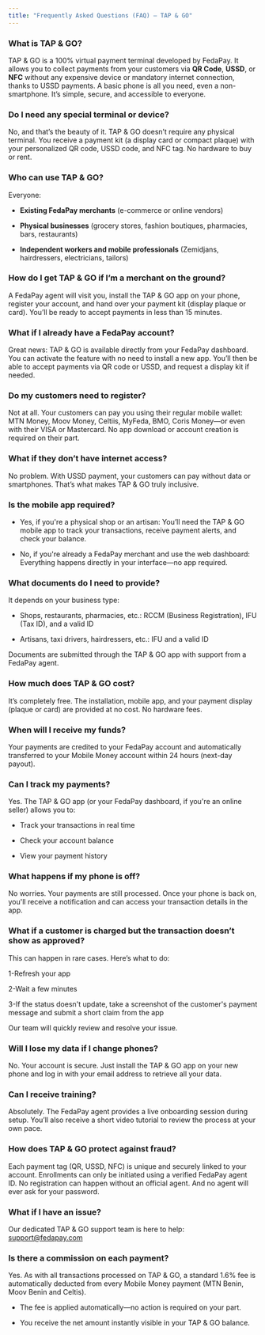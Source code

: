 ```yaml
---
title: "Frequently Asked Questions (FAQ) – TAP & GO"
---
```


### What is TAP & GO?

TAP & GO is a 100% virtual payment terminal developed by FedaPay. It allows you to collect payments from your customers via **QR Code**, **USSD**, or **NFC** without any expensive device or mandatory internet connection, thanks to USSD payments. A basic phone is all you need, even a non-smartphone. It’s simple, secure, and accessible to everyone.

### Do I need any special terminal or device?

No, and that’s the beauty of it. TAP & GO doesn’t require any physical terminal. You receive a payment kit (a display card or compact plaque) with your personalized QR code, USSD code, and NFC tag. No hardware to buy or rent.

### Who can use TAP & GO?

Everyone: 

* **Existing FedaPay merchants** (e-commerce or online vendors)

* **Physical businesses** (grocery stores, fashion boutiques, pharmacies, bars,  restaurants)

* **Independent workers and mobile professionals** (Zemidjans, hairdressers, electricians, tailors)

### How do I get TAP & GO if I’m a merchant on the ground?

A FedaPay agent will visit you, install the TAP & GO app on your phone, register your account, and hand over your payment kit (display plaque or card). You’ll be ready to accept payments in less than 15 minutes.

### What if I already have a FedaPay account?

Great news: TAP & GO is available directly from your FedaPay dashboard. You can activate the feature with no need to install a new app. You’ll then be able to accept payments via QR code  or USSD, and request a display kit if needed.

### Do my customers need to register?

Not at all. Your customers can pay you using their regular mobile wallet: MTN Money, Moov Money, Celtiis, MyFeda, BMO, Coris Money—or even with their VISA or Mastercard. No app download or account creation is required on their part.

### What if they don’t have internet access?

No problem. With USSD payment, your customers can pay without data or smartphones. That’s what makes TAP & GO truly inclusive.

### Is the mobile app required?

* Yes, if you're a physical shop or an artisan: You’ll need the TAP & GO mobile app to track your transactions, receive payment alerts, and check your balance.

* No, if you're already a FedaPay merchant and use the web dashboard: Everything happens directly in your interface—no app required.

### What documents do I need to provide?

It depends on your business type:

* Shops, restaurants, pharmacies, etc.: RCCM (Business Registration), IFU (Tax ID), and a valid ID

* Artisans, taxi drivers, hairdressers, etc.: IFU and a valid ID

Documents are submitted through the TAP & GO app with support from a FedaPay agent.

### How much does TAP & GO cost?

It’s completely free. The installation, mobile app, and your payment display (plaque or card) are provided at no cost. No hardware fees.

### When will I receive my funds?

Your payments are credited to your FedaPay account and automatically transferred to your Mobile Money account within 24 hours (next-day payout).

### Can I track my payments?

Yes. The TAP & GO app (or your FedaPay dashboard, if you're an online seller) allows you to:

* Track your transactions in real time

* Check your account balance

* View your payment history

### What happens if my phone is off?

No worries. Your payments are still processed. Once your phone is back on, you'll receive a notification and can access your transaction details in the app.

### What if a customer is charged but the transaction doesn’t show as approved?

This can happen in rare cases. Here’s what to do:

1-Refresh your app

2-Wait a few minutes

3-If the status doesn't update, take a screenshot of the customer's payment message and submit a short claim from the app

Our team will quickly review and resolve your issue.

### Will I lose my data if I change phones?

No. Your account is secure. Just install the TAP & GO app on your new phone and log in with your email address to retrieve all your data.

### Can I receive training?

Absolutely. The FedaPay agent provides a live onboarding session during setup. You’ll also receive a short video tutorial to review the process at your own pace.

### How does TAP & GO protect against fraud?

Each payment tag (QR, USSD, NFC) is unique and securely linked to your account. Enrollments can only be initiated using a verified FedaPay agent ID. No registration can happen without an official agent. And no agent will ever ask for your password.

### What if I have an issue?

Our dedicated TAP & GO support team is here to help: support@fedapay.com

### Is there a commission on each payment?

Yes. As with all transactions processed on TAP & GO, a standard 1.6% fee is automatically deducted from every Mobile Money payment (MTN Benin, Moov Benin and Celtis).

* The fee is applied automatically—no action is required on your part.

* You receive the net amount instantly visible in your TAP & GO balance.

